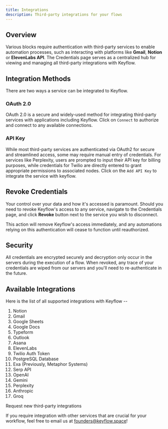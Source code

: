 ```yaml
---
title: Integrations
description: Third-party integrations for your flows
---
```


## Overview

Various blocks require authentication with third-party services to enable automation processes, such as interacting with platforms like **Gmail**, **Notion** or **ElevenLabs API**. The Credentials page serves as a centralized hub for viewing and managing all third-party integrations with Keyflow.

## Integration Methods

There are two ways a service can be integrated to Keyflow.

### OAuth 2.0

OAuth 2.0 is a secure and widely-used method for integrating third-party services with applications including Keyflow. Click on `Connect` to authorize and connect to any available connections.

### API Key

While most third-party services are authenticated via OAuth2 for secure and streamlined access, some may require manual entry of credentials. For services like Perplexity, users are prompted to input their API key for billing purposes, while credentials for Twilio are directly entered to grant appropriate permissions to associated nodes. Click on the `Add API Key` to integrate the service with keyflow.

## Revoke Credentials

Your control over your data and how it's accessed is paramount. Should you need to revoke Keyflow's access to any service, navigate to the Credentials page, and click **Revoke** button next to the service you wish to disconnect.

<Warning>
  This action will remove Keyflow's access immediately, and any automations
  relying on this authentication will cease to function until reauthorized.
</Warning>

## Security

All credentials are encrypted securely and decryption only occur in the servers during the execution of a flow. When revoked, any trace of your credentials are wiped from our servers and you'll need to re-authenticate in the future.

## Available Integrations

Here is the list of all supported integrations with Keyflow --

1. Notion
2. Gmail
3. Google Sheets
4. Google Docs
5. Typeform
6. Outlook
7. Asana
8. ElevenLabs
9. Twilio Auth Token
10. PostgreSQL Database
11. Exa (Previously, Metaphor Systems)
12. Serp API
13. OpenAI
14. Gemini
15. Perplexity
16. Anthropic
17. Groq

<Note>
Request new third-party integrations

If you require integration with other services that are crucial for your workflow, feel free to email us at founders@keyflow.space!

</Note>
